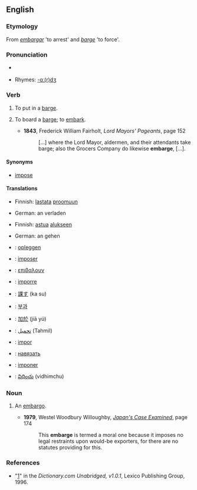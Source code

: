 ==English==

===Etymology===
From {{S.}} ''[[embargar]]'' 'to arrest' and {{E.}} ''[[barge]]'' 'to force'.

===Pronunciation===
* {{a|RP|US}} {{IPA|/əmˈbɑrdʒ/}}
* Rhymes: [[Rhymes:English:-ɑː(r)dʒ|-ɑː(r)dʒ]]

===Verb===
{{en-verb|embarg|es}}

# {{transitive}} To put in a [[barge]].
# {{intransitive}} To board a [[barge]]; to [[embark]].
#* '''1843''', Frederick William Fairholt, ''Lord Mayors' Pageants'', page 152
#*: [...] where the Lord Mayor, aldermen, and their attendants take barge; also the Grocers Company do likewise '''embarge''', [...].

====Synonyms====
* [[impose]]

====Translations====
{{trans-top|to put in a barge}}
* Finnish: [[lastata]] [[proomu|proomuun]]
{{trans-mid}}
* German: an {{t-|de|bord}} verladen
{{trans-bottom}}

{{trans-top|to board a barge}}
* Finnish: [[astua]] [[alus|alukseen]]
{{trans-mid}}
* German: an {{t-|de|bord}} gehen
{{trans-bottom}}

{{checktrans-top}}
* {{ttbc|Dutch}}:  [[opleggen]]
* {{ttbc|French}}: [[imposer]]
* {{ttbc|Greek}}: [[επιβαλουν]]
* {{ttbc|Italian}}: [[imporre]]
* {{ttbc|Japanese}}: [[課す]] (ka su)
{{checktrans-mid}}
* {{ttbc|Korean}}: [[부과]]
* {{ttbc|Mandarin}}: [[加於]] (jiā yú)
* {{ttbc|Persian}}: [[تحمیل]] (Tahmil)
* {{ttbc|Portuguese}}: [[impor]]
* {{ttbc|Russian}}: [[навязать]]
* {{ttbc|Spanish}}: [[imponer]]
* {{ttbc|Telugu}}: [[విధించు]] (vidhimchu)
{{checktrans-bottom}}

===Noun===
{{en-noun}}

# {{rare}} An [[embargo]].
#* '''1979''', Westel Woodbury Willoughby, ''[http://books.google.com/books?id=7J2ua2xblxcC&pg=PA174&dq=embarge&ei=ekJcR-23II3GiQH-nviHBA&sig=tk4ooNpsLxGDMAKyY7MqEWI8Crw Japan's Case Examined]'', page 174
#*: This '''embarge''' is termed a moral one because it imposes no legal restraints upon would-be exporters, for there are no statutes providing for this.

===References===
* "[http://dictionary.reference.com/browse/embarge]" in the ''Dictionary.com Unabridged, v1.0.1'', Lexico Publishing Group, 1996.
